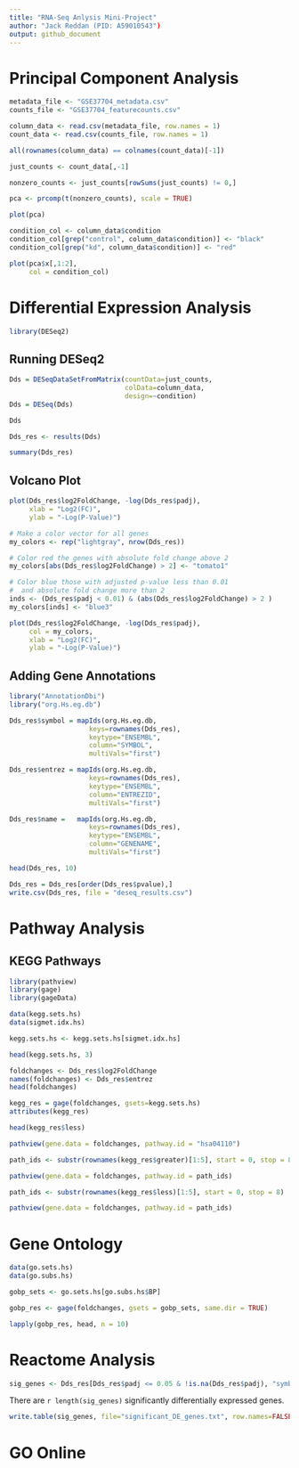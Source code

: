 ```yaml
---
title: "RNA-Seq Anlysis Mini-Project"
author: "Jack Reddan (PID: A59010543")
output: github_document
---
```


# Principal Component Analysis  
  
```r
metadata_file <- "GSE37704_metadata.csv"
counts_file <- "GSE37704_featurecounts.csv"

column_data <- read.csv(metadata_file, row.names = 1)
count_data <- read.csv(counts_file, row.names = 1)
```
  
```r
all(rownames(column_data) == colnames(count_data)[-1])
```
```r
just_counts <- count_data[,-1]

nonzero_counts <- just_counts[rowSums(just_counts) != 0,]
```
  
  
```r
pca <- prcomp(t(nonzero_counts), scale = TRUE)
```
  
```r
plot(pca)
```
  
```r
condition_col <- column_data$condition
condition_col[grep("control", column_data$condition)] <- "black"
condition_col[grep("kd", column_data$condition)] <- "red"

plot(pca$x[,1:2],
     col = condition_col)
```

  
# Differential Expression Analysis  
  
```r
library(DESeq2)
```
  
## Running DESeq2
  
```r
Dds = DESeqDataSetFromMatrix(countData=just_counts,
                             colData=column_data,
                             design=~condition)
Dds = DESeq(Dds)
```
  
```r
Dds
```
  
```r
Dds_res <- results(Dds)

summary(Dds_res)
```
  
## Volcano Plot
  
```r
plot(Dds_res$log2FoldChange, -log(Dds_res$padj),
     xlab = "Log2(FC)",
     ylab = "-Log(P-Value)")
```
  
```r
# Make a color vector for all genes
my_colors <- rep("lightgray", nrow(Dds_res))

# Color red the genes with absolute fold change above 2
my_colors[abs(Dds_res$log2FoldChange) > 2] <- "tomato1"

# Color blue those with adjusted p-value less than 0.01
#  and absolute fold change more than 2
inds <- (Dds_res$padj < 0.01) & (abs(Dds_res$log2FoldChange) > 2 )
my_colors[inds] <- "blue3"

plot(Dds_res$log2FoldChange, -log(Dds_res$padj),
     col = my_colors,
     xlab = "Log2(FC)",
     ylab = "-Log(P-Value)")
```
  
## Adding Gene Annotations  
  
```r
library("AnnotationDbi")
library("org.Hs.eg.db")
```
  
```r
Dds_res$symbol = mapIds(org.Hs.eg.db,
                    keys=rownames(Dds_res), 
                    keytype="ENSEMBL",
                    column="SYMBOL",
                    multiVals="first")

Dds_res$entrez = mapIds(org.Hs.eg.db,
                    keys=rownames(Dds_res),
                    keytype="ENSEMBL",
                    column="ENTREZID",
                    multiVals="first")

Dds_res$name =   mapIds(org.Hs.eg.db,
                    keys=rownames(Dds_res),
                    keytype="ENSEMBL",
                    column="GENENAME",
                    multiVals="first")
```
  
```r
head(Dds_res, 10)
```
  
```r
Dds_res = Dds_res[order(Dds_res$pvalue),]
write.csv(Dds_res, file = "deseq_results.csv")
```
  
# Pathway Analysis  
  
## KEGG Pathways  
  
```r
library(pathview)
library(gage)
library(gageData)
```
  
```r
data(kegg.sets.hs)
data(sigmet.idx.hs)

kegg.sets.hs <- kegg.sets.hs[sigmet.idx.hs]
```
  
```r
head(kegg.sets.hs, 3)
```
  
```r
foldchanges <- Dds_res$log2FoldChange
names(foldchanges) <- Dds_res$entrez
head(foldchanges)
```
  
```r
kegg_res = gage(foldchanges, gsets=kegg.sets.hs)
attributes(kegg_res)
```
  
```r
head(kegg_res$less)
```
  
```r
pathview(gene.data = foldchanges, pathway.id = "hsa04110")
```
  
```r
path_ids <- substr(rownames(kegg_res$greater)[1:5], start = 0, stop = 8)
```
  
```r
pathview(gene.data = foldchanges, pathway.id = path_ids)
```
  
```r
path_ids <- substr(rownames(kegg_res$less)[1:5], start = 0, stop = 8)
```
  
```r
pathview(gene.data = foldchanges, pathway.id = path_ids)
```
  
# Gene Ontology  
  
```r
data(go.sets.hs)
data(go.subs.hs)

gobp_sets <- go.sets.hs[go.subs.hs$BP]
```
  
```r
gobp_res <- gage(foldchanges, gsets = gobp_sets, same.dir = TRUE)
```
  
```r
lapply(gobp_res, head, n = 10)
```
  
# Reactome Analysis
  
```r
sig_genes <- Dds_res[Dds_res$padj <= 0.05 & !is.na(Dds_res$padj), "symbol"]
```
  
There are `r length(sig_genes)` significantly differentially expressed genes.  
  
```r
write.table(sig_genes, file="significant_DE_genes.txt", row.names=FALSE, col.names=FALSE, quote=FALSE)
```
  
# GO Online
